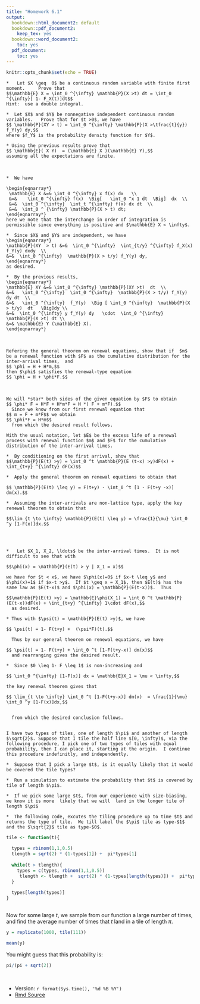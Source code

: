 ```yaml
---
title: "Homework 6.1"
output:
  bookdown::html_document2: default
  bookdown::pdf_document2:
    keep_tex: yes
  bookdown::word_document2:
    toc: yes
  pdf_document:
    toc: yes
---
```



```r
knitr::opts_chunk$set(echo = TRUE)
```


```exercise


*   Let $X \geq  0$ be a continuous random variable with finite first moment.     Prove that
$$\mathbb{E} X = \int_0 ^{\infty} \mathbb{P}(X >t) dt = \int_0 ^{\infty}[ 1- F_X(t)]dt$$
Hint:  use a double integral.  

*  Let $X$ and $Y$ be nonnegative independent continuous random variables.   Prove that for $t >0$, we have
$$ \mathbb{P}(XY > t) = \int_0 ^{\infty} \mathbb{P}(X >\tfrac{t}{y}) f_Y(y) dy,$$
where $f_Y$ is the probability density function for $Y$.   

* Using the previous results prove that
$$ \mathbb{E}( X Y)  = (\mathbb{E} X )(\mathbb{E} Y),$$
assuming all the expectations are finite.  
```

<br>

```solution


*  We have

\begin{eqnarray*}
 \mathbb{E} X &=& \int_0 ^{\infty} x f(x) dx   \\
 &=&    \int_0 ^{\infty} f(x)  \Big[   \int_0 ^x 1 dt  \Big]  dx  \\
 &=&  \int_0 ^{\infty}  \int_t ^{\infty} f(x) dx dt  \\
 &=&  \int_0 ^ {\infty} \mathbb{P}(X > t) dt;
\end{eqnarray*}
here we note that the interchange in order of integration is permissible since everything is positive and $\mathbb{E} X < \infty$.  

*  Since $X$ and $Y$ are independent, we have
\begin{eqnarray*}
\mathbb{P}(XY  > t) &=&  \int_0 ^{\infty}  \int_{t/y} ^{\infty} f_X(x) f_Y(y) dxdy  \\
&=&  \int_0 ^{\infty}  \mathbb{P}(X > t/y) f_Y(y) dy,
\end{eqnarray*}
as desired.

*  By the previous results, 
\begin{eqnarray*}
\mathbb{E} XY &=& \int_0 ^{\infty} \mathbb{P}(XY >t)  dt  \\
&=&   \int_0 ^{\infty}  \int_0 ^{\infty}  \mathbb{P}(X > t/y) f_Y(y) dy dt  \\
&=&   \int_0 ^{\infty}  f_Y(y)  \Big [ \int_0 ^{\infty}  \mathbb{P}(X > t/y)  dt   \Big]dy \\
&=&  \int_0 ^{\infty} y f_Y(y) dy   \cdot  \int_0 ^{\infty}  \mathbb{P}(X >t) dt \\
&=& \mathbb{E} Y (\mathbb{E} X).
\end{eqnarray*}

```
<br>

```exercise
Refering the general theorem on renewal equations, show that if  $m$ be a renewal function with $F$ as the cumulative distribution for the inter-arrival times,  and 
$$ \phi = H + H*m,$$
then $\phi$ satisfies the renewal-type equation
$$ \phi = H + \phi*F.$$
```

<br>


```solution
We will *star* both sides of the given equation by $F$ to obtain
$$ \phi* F = H*F + H*m*F = H *( F + m*F).$$
  Since we know from our first renewal equation that
$$ m = F + m*F$$ we obtain
$$ \phi*F = H*m$$
  from which the desired result follows.

```


```exercise
With the usual notation, let $E$ be the excess life of a renewal process with renewal function $m$ and $F$ for the cumulative distribution of the inter-arrival times.

*  By conditioning on the first arrival, show that
$$\mathbb{P}(E(t) >y) = \int_0 ^t \mathbb{P}(E (t-x) >y)dF(x) + \int_{t+y} ^{\infty} dF(x)$$

*  Apply the general theorem on renewal equations to obtain that

$$ \mathbb{P}(E(t) \leq y) = F(t+y) - \int_0 ^t [1 - F(t+y -x)] dm(x).$$
  
*  Assuming the inter-arrivals are non-lattice type, apply the key  
renewal theorem to obtain that 

$$\lim_{t \to \infty} \mathbb{P}(E(t) \leq y) = \frac{1}{\mu} \int_0 ^y [1-F(x)]dx.$$
  
```
<br>


```solution


*   Let $X_1, X_2, \ldots$ be the inter-arrival times.  It is not difficult to see that with

$$\phi(x) = \mathbb{P}(E(t) > y | X_1 = x)$$
  
we have for $t < x$, we have $\phi(x)=0$ if $x-t \leq y$ and $\phi(x)=1$ if $x-t >y$.  If $t \geq x = X_1$, then $E(t)$ has the same law as $E(t-x)$ and $\phi(x) = \mathbb{P}(E(t-x))$.  Thus

$$\mathbb{P}(E(t) >y) = \mathbb{E}\phi(X_1) = \int_0 ^t \mathbb{P}(E(t-x))dF(x) + \int_{t+y} ^{\infty} 1\cdot dF(x),$$
  as desired.

* Thus with $\psi(t) = \mathbb{P}(E(t) >y)$, we have

$$ \psi(t) = 1- F(t+y) +  (\psi*F)(t).$$
  
  Thus by our general theorem on renewal equations, we have

$$ \psi(t) = 1- F(t+y) + \int_0 ^t [1-F(t+y-x)] dm(x)$$
  and rearranging gives the desired result.

*  Since $0 \leq 1- F \leq 1$ is non-increasing and

$$ \int_0 ^{\infty} [1-F(x)] dx = \mathbb{E}X_1 = \mu < \infty,$$

the key renewal theorem gives that 

$$ \lim_{t \to \infty} \int_0 ^t [1-F(t+y-x)] dm(x)  = \frac{1}{\mu} \int_0 ^y [1-F(x)]dx,$$
  
  
  from which the desired conclusion follows.  
  

```

```exercise
I have two types of tiles, one of length $\pi$ and another of length $\sqrt{2}$. Suppose that I tile the half line $[0, \infty)$, via the following procedure, I pick one of two types of tiles with equal probability, then I can place it, starting at the origin.  I continue this procedure indefinitly, and independently.

*  Suppose that I pick a large $t$, is it equally likely that it would be covered the tile types?
  
*  Run a simulation to estimate the probability that $t$ is covered by tile of length $\pi$.  
```



```solution


*  If we pick some large $t$, from our experience with size-biasing, we know it is more  likely that we will  land in the longer tile of length $\pi$  

*  The following code, excutes the tiling procedure up to time $t$ and returns the type of tile.  We till label the $\pi$ tile as type-$1$ and the $\sqrt{2}$ tile as type-$0$. 
```

```r
tile <- function(t){
  
  types = rbinom(1,1,0.5)
  tlength = sqrt(2) * (1-types[1]) +  pi*types[1]
  
  while(t > tlength){
    types = c(types, rbinom(1,1,0.5))
     tlength <- tlength +  sqrt(2) * (1-types[length(types)]) +  pi*types[length(types)]
  }
  
  types[length(types)]
}
    
```
Now for some large $t$, we sample from our function a large number of times, and find the average number of times that $t$ land in a tile of length $\pi$.

```r
y = replicate(1000, tile(111))

mean(y)
```

You might  guess that this probability is:

```r
pi/(pi + sqrt(2))

```





<br>

*  Version: `r format(Sys.time(), '%d %B %Y')`
* [Rmd Source](https://tsoo-math.github.io/ucl/QHW6.1-sol.Rmd)

